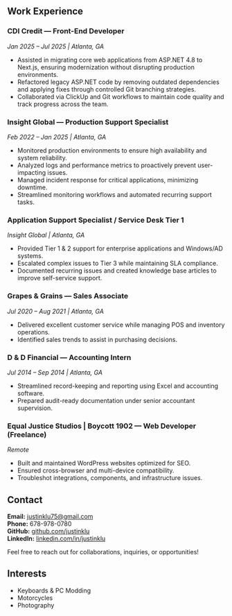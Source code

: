 ## Work Experience
### CDI Credit — Front-End Developer
*Jan 2025 – Jul 2025 | Atlanta, GA*

- Assisted in migrating core web applications from ASP.NET 4.8 to Next.js, ensuring modernization without disrupting production environments.  
- Refactored legacy ASP.NET code by removing outdated dependencies and applying fixes through controlled Git branching strategies.  
- Collaborated via ClickUp and Git workflows to maintain code quality and track progress across the team.  

### Insight Global — Production Support Specialist
*Feb 2022 – Jan 2025 | Atlanta, GA*

- Monitored production environments to ensure high availability and system reliability.  
- Analyzed logs and performance metrics to proactively prevent user-impacting issues.  
- Managed incident response for critical applications, minimizing downtime.  
- Streamlined monitoring workflows and automated recurring support tasks.  

### Application Support Specialist / Service Desk Tier 1
*Insight Global | Atlanta, GA*

- Provided Tier 1 & 2 support for enterprise applications and Windows/AD systems.  
- Escalated complex issues to Tier 3 while maintaining SLA compliance.  
- Documented recurring issues and created knowledge base articles to improve self-service support.  

### Grapes & Grains — Sales Associate
*Jul 2020 – Aug 2021 | Atlanta, GA*

- Delivered excellent customer service while managing POS and inventory operations.  
- Identified sales trends to assist in purchasing decisions.  

### D & D Financial — Accounting Intern
*Jul 2014 – Sep 2014 | Atlanta, GA*

- Streamlined record-keeping and reporting using Excel and accounting software.  
- Prepared audit-ready documentation under senior accountant supervision.  

### Equal Justice Studios | Boycott 1902 — Web Developer (Freelance)
*Remote*

- Built and maintained WordPress websites optimized for SEO.  
- Ensured cross-browser and multi-device compatibility.  
- Troubleshot integrations, components, and infrastructure issues.

## Contact

**Email:** [justinklu75@gmail.com](mailto:justinklu75@gmail.com)  
**Phone:** 678-978-0780  
**GitHub:** [github.com/justinklu](https://github.com/justinklu)  
**LinkedIn:** [linkedin.com/in/justinklu](https://linkedin.com/in/justinklu)  

Feel free to reach out for collaborations, inquiries, or opportunities!

## Interests

- Keyboards & PC Modding  
- Motorcycles  
- Photography